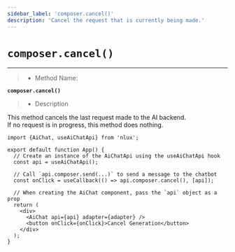 ```yaml
---
sidebar_label: 'composer.cancel()'
description: 'Cancel the request that is currently being made.'
---
```


# `composer.cancel()`

---

> * Method Name:

**`composer.cancel()`**

> * Description

This method cancels the last request made to the AI backend.<br />
If no request is in progress, this method does nothing.

```tsx
import {AiChat, useAiChatApi} from 'nlux';

export default function App() {
  // Create an instance of the AiChatApi using the useAiChatApi hook
  const api = useAiChatApi();

  // Call `api.composer.send(...)` to send a message to the chatbot
  const onClick = useCallback(() => api.composer.cancel(), [api]);

  // When creating the AiChat component, pass the `api` object as a prop
  return (
    <div>
      <AiChat api={api} adapter={adapter} />
      <button onClick={onClick}>Cancel Generation</button>
    </div>
  );
}
```
